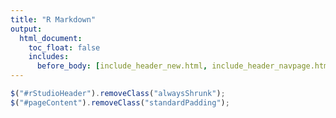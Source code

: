 ```yaml
---
title: "R Markdown"
output:
  html_document:
    toc_float: false
    includes:
      before_body: [include_header_new.html, include_header_navpage.html, include_buggy_intro.html]
---
```

 

```js
$("#rStudioHeader").removeClass("alwaysShrunk");
$("#pageContent").removeClass("standardPadding");
```


<!--html_preserve-->


    
  </div>



<!--/html_preserve-->